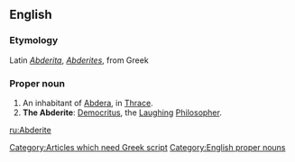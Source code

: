 ==English==

===Etymology===
Latin ''[[Abderita]]'', ''[[Abderites]]'', from Greek [[Category:Articles which need Greek script]]

===Proper noun===
{{en-noun}}

# An inhabitant of [[Abdera]], in [[Thrace]].  
# '''The Abderite''': [[Democritus]], the [[laughing|Laughing]] [[philosopher|Philosopher]].

[[Category:English proper nouns]]

[[ru:Abderite]]